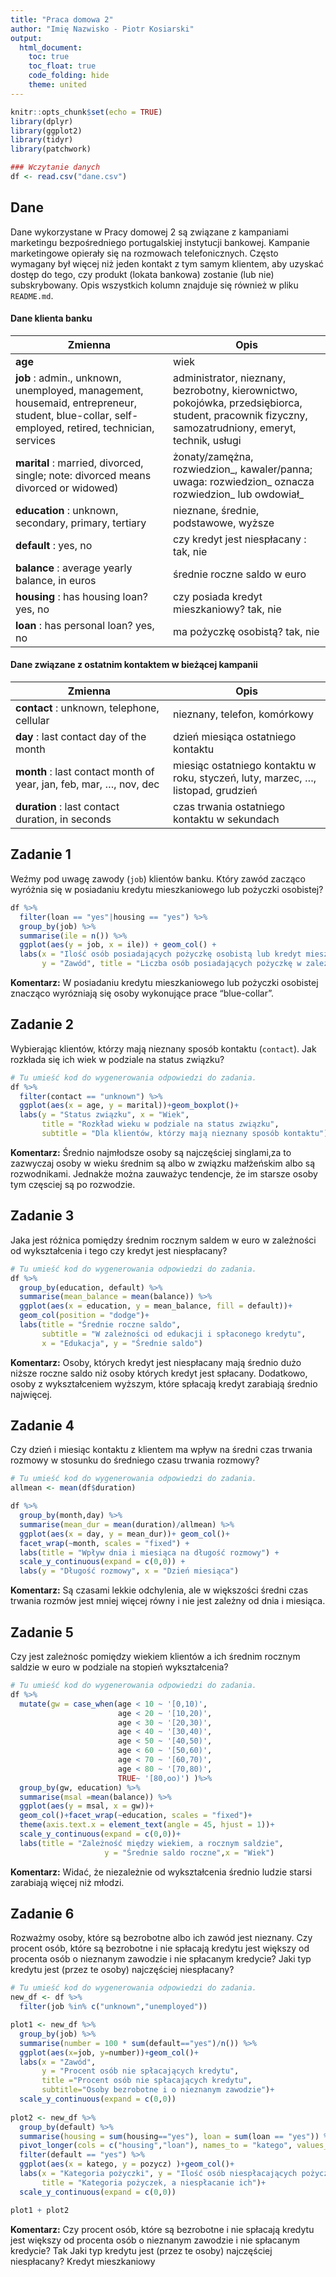 ---
title: "Praca domowa 2"
author: "Imię Nazwisko - Piotr Kosiarski"
output: 
  html_document:
    toc: true
    toc_float: true
    code_folding: hide
    theme: united
---

```{r setup, include=FALSE}
knitr::opts_chunk$set(echo = TRUE)
library(dplyr)
library(ggplot2)
library(tidyr)
library(patchwork)

### Wczytanie danych
df <- read.csv("dane.csv")

```

## Dane

Dane wykorzystane w Pracy domowej 2 są związane z kampaniami marketingu bezpośredniego portugalskiej instytucji bankowej. Kampanie marketingowe opierały się na rozmowach telefonicznych. Często wymagany był więcej niż jeden kontakt z tym samym klientem, aby uzyskać dostęp do tego, czy produkt (lokata bankowa) zostanie (lub nie) subskrybowany. Opis wszystkich kolumn znajduje się również w pliku `README.md`.

#### Dane klienta banku

| Zmienna                                                                                                                                        | Opis                                                                                                                                                |
|------------------------------------|------------------------------------|
| **age**                                                                                                                                        | wiek                                                                                                                                                |
| **job** : admin., unknown, unemployed, management, housemaid, entrepreneur, student, blue-collar, self-employed, retired, technician, services | administrator, nieznany, bezrobotny, kierownictwo, pokojówka, przedsiębiorca, student, pracownik fizyczny, samozatrudniony, emeryt, technik, usługi |
| **marital** : married, divorced, single; note: divorced means divorced or widowed)                                                             | żonaty/zamężna, rozwiedzion\_, kawaler/panna; uwaga: rozwiedzion\_ oznacza rozwiedzion\_ lub owdowiał\_                                             |
| **education** : unknown, secondary, primary, tertiary                                                                                          | nieznane, średnie, podstawowe, wyższe                                                                                                               |
| **default** : yes, no                                                                                                                          | czy kredyt jest niespłacany : tak, nie                                                                                                              |
| **balance** : average yearly balance, in euros                                                                                                 | średnie roczne saldo w euro                                                                                                                         |
| **housing** : has housing loan? yes, no                                                                                                        | czy posiada kredyt mieszkaniowy? tak, nie                                                                                                           |
| **loan** : has personal loan? yes, no                                                                                                          | ma pożyczkę osobistą? tak, nie                                                                                                                      |

#### Dane związane z ostatnim kontaktem w bieżącej kampanii

| Zmienna                                                              | Opis                                                                               |
|------------------------------------|------------------------------------|
| **contact** : unknown, telephone, cellular                           | nieznany, telefon, komórkowy                                                       |
| **day** : last contact day of the month                              | dzień miesiąca ostatniego kontaktu                                                 |
| **month** : last contact month of year, jan, feb, mar, ..., nov, dec | miesiąc ostatniego kontaktu w roku, styczeń, luty, marzec, ..., listopad, grudzień |
| **duration** : last contact duration, in seconds                     | czas trwania ostatniego kontaktu w sekundach                                       |

## Zadanie 1

Weźmy pod uwagę zawody (`job`) klientów banku. Który zawód zacząco wyróżnia się w posiadaniu kredytu mieszkaniowego lub pożyczki osobistej?

```{r zadanie 1, message=FALSE}

df %>% 
  filter(loan == "yes"|housing == "yes") %>% 
  group_by(job) %>% 
  summarise(ile = n()) %>% 
  ggplot(aes(y = job, x = ile)) + geom_col() + 
  labs(x = "Ilość osób posiadających pożyczkę osobistą lub kredyt mieszkaniowy",
       y = "Zawód", title = "Liczba osób posiadających pożyczkę w zależności od zawodu") + scale_x_continuous(expand = c(0,0))
```

**Komentarz:**
W posiadaniu kredytu mieszkaniowego lub pożyczki osobistej znacząco wyrózniają  się osoby wykonujące prace "blue-collar".

## Zadanie 2

Wybierając klientów, którzy mają nieznany sposób kontaktu (`contact`). Jak rozkłada się ich wiek w podziale na status związku?

```{r zadanie 2, message=FALSE}

# Tu umieść kod do wygenerowania odpowiedzi do zadania.
df %>% 
  filter(contact == "unknown") %>% 
  ggplot(aes(x = age, y = marital))+geom_boxplot()+
  labs(y = "Status związku", x = "Wiek", 
       title = "Rozkład wieku w podziale na status związku",
       subtitle = "Dla klientów, którzy mają nieznany sposób kontaktu")
```

**Komentarz:**
Średnio najmłodsze osoby są najczęściej singlami,za to zazwyczaj osoby w wieku średnim są albo w związku małżeńskim albo są rozwodnikami. Jednakże można zauważyc tendencje, że im starsze osoby tym częsciej są po rozwodzie.

## Zadanie 3

Jaka jest różnica pomiędzy średnim rocznym saldem w euro w zależności od wykształcenia i tego czy kredyt jest niespłacany?

```{r zadanie 3, message=FALSE}

# Tu umieść kod do wygenerowania odpowiedzi do zadania.
df %>%
  group_by(education, default) %>% 
  summarise(mean_balance = mean(balance)) %>% 
  ggplot(aes(x = education, y = mean_balance, fill = default))+
  geom_col(position = "dodge")+ 
  labs(title = "Średnie roczne saldo",
       subtitle = "W zależności od edukacji i spłaconego kredytu",
       x = "Edukacja", y = "Średnie saldo")
```

**Komentarz:**
Osoby, których kredyt jest niespłacany mają średnio dużo niższe roczne saldo niż osoby których kredyt jest spłacany. Dodatkowo, osoby z wykształceniem wyższym, które spłacają kredyt zarabiają średnio najwięcej.

## Zadanie 4

Czy dzień i miesiąc kontaktu z klientem ma wpływ na średni czas trwania rozmowy w stosunku do średniego czasu trwania rozmowy?

```{r zadanie 4, message=FALSE}

# Tu umieść kod do wygenerowania odpowiedzi do zadania.
allmean <- mean(df$duration)

df %>%
  group_by(month,day) %>% 
  summarise(mean_dur = mean(duration)/allmean) %>%
  ggplot(aes(x = day, y = mean_dur))+ geom_col()+ 
  facet_wrap(~month, scales = "fixed") +
  labs(title = "Wpływ dnia i miesiąca na długość rozmowy") +
  scale_y_continuous(expand = c(0,0)) + 
  labs(y = "Długość rozmowy", x = "Dzień miesiąca")


```

**Komentarz:**
Są czasami lekkie odchylenia, ale w większości średni czas trwania rozmów jest mniej więcej równy i nie jest zależny od dnia i miesiąca.

## Zadanie 5

Czy jest zależnośc pomiędzy wiekiem klientów a ich średnim rocznym saldzie w euro w podziale na stopień wykształcenia?

```{r zadanie 5, message=FALSE}

# Tu umieść kod do wygenerowania odpowiedzi do zadania.
df %>%
  mutate(gw = case_when(age < 10 ~ '[0,10)',
                        age < 20 ~ '[10,20)',
                        age < 30 ~ '[20,30)',
                        age < 40 ~ '[30,40)',
                        age < 50 ~ '[40,50)',
                        age < 60 ~ '[50,60)',
                        age < 70 ~ '[60,70)',
                        age < 80 ~ '[70,80)',
                        TRUE~ '[80,oo)') )%>%
  group_by(gw, education) %>% 
  summarise(msal =mean(balance)) %>% 
  ggplot(aes(y = msal, x = gw))+
  geom_col()+facet_wrap(~education, scales = "fixed")+
  theme(axis.text.x = element_text(angle = 45, hjust = 1))+
  scale_y_continuous(expand = c(0,0))+
  labs(title = "Zależność między wiekiem, a rocznym saldzie",
                     y = "Średnie saldo roczne",x = "Wiek")


```

**Komentarz:**
Widać, że niezależnie od wykształcenia średnio ludzie starsi zarabiają więcej niż młodzi.

## Zadanie 6

Rozważmy osoby, które są bezrobotne albo ich zawód jest nieznany. Czy procent osób, które są bezrobotne i nie spłacają kredytu jest większy od procenta osób o nieznanym zawodzie i nie spłacanym kredycie? Jaki typ kredytu jest (przez te osoby) najczęściej niespłacany?

```{r zadanie 6, message=FALSE}

# Tu umieść kod do wygenerowania odpowiedzi do zadania.
new_df <- df %>% 
  filter(job %in% c("unknown","unemployed"))

plot1 <- new_df %>%
  group_by(job) %>% 
  summarise(number = 100 * sum(default=="yes")/n()) %>% 
  ggplot(aes(x=job, y=number))+geom_col()+
  labs(x = "Zawód",
       y = "Procent osób nie spłacających kredytu",
       title ="Procent osób nie spłacających kredytu",
       subtitle="Osoby bezrobotne i o nieznanym zawodzie")+
  scale_y_continuous(expand = c(0,0))
  
plot2 <- new_df %>% 
  group_by(default) %>% 
  summarise(housing = sum(housing=="yes"), loan = sum(loan == "yes")) %>%
  pivot_longer(cols = c("housing","loan"), names_to = "katego", values_to = "pozycz") %>% 
  filter(default == "yes") %>% 
  ggplot(aes(x = katego, y = pozycz) )+geom_col()+
  labs(x = "Kategoria pożyczki", y = "Ilość osób niespłacających pożyczek",
       title = "Kategoria pożyczek, a niespłacanie ich")+
  scale_y_continuous(expand = c(0,0))

plot1 + plot2
```

**Komentarz:**
Czy procent osób, które są bezrobotne i nie spłacają kredytu jest większy od procenta osób o nieznanym zawodzie i nie spłacanym kredycie? Tak
Jaki typ kredytu jest (przez te osoby) najczęściej niespłacany? Kredyt mieszkaniowy